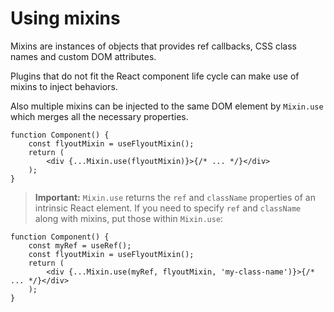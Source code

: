 <Module name="brew-js-react" />

# Using mixins

Mixins are instances of objects that provides ref callbacks, CSS class names and custom DOM attributes.

Plugins that do not fit the React component life cycle can make use of mixins to inject behaviors.

Also multiple mixins can be injected to the same DOM element by `Mixin.use` which merges all the necessary properties.

```tsx
function Component() {
    const flyoutMixin = useFlyoutMixin();
    return (
        <div {...Mixin.use(flyoutMixin)}>{/* ... */}</div>
    );
}
```

> **Important:** `Mixin.use` returns the `ref` and `className` properties of an intrinsic React element. If you need to specify `ref` and `className` along with mixins, put those within `Mixin.use`:

```tsx
function Component() {
    const myRef = useRef();
    const flyoutMixin = useFlyoutMixin();
    return (
        <div {...Mixin.use(myRef, flyoutMixin, 'my-class-name')}>{/* ... */}</div>
    );
}
```
